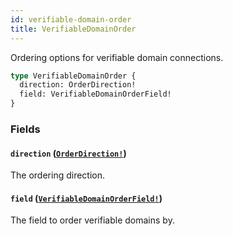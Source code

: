 ```yaml
---
id: verifiable-domain-order
title: VerifiableDomainOrder
---
```


Ordering options for verifiable domain connections.

```graphql
type VerifiableDomainOrder {
  direction: OrderDirection!
  field: VerifiableDomainOrderField!
}
```

### Fields

#### `direction` ([`OrderDirection!`](/docs/api/enums/order-direction))

The ordering direction.

#### `field` ([`VerifiableDomainOrderField!`](/docs/api/enums/verifiable-domain-order-field))

The field to order verifiable domains by.
